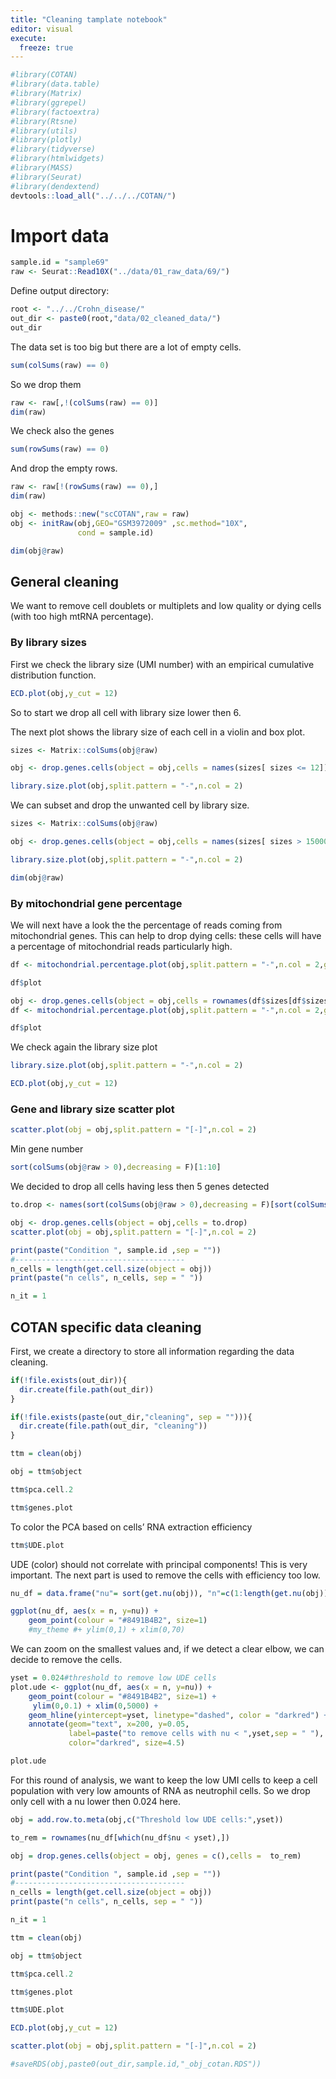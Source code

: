 ```yaml
---
title: "Cleaning tamplate notebook"
editor: visual
execute: 
  freeze: true
---
```


```r
#library(COTAN)
#library(data.table)
#library(Matrix)
#library(ggrepel)
#library(factoextra)
#library(Rtsne)
#library(utils)
#library(plotly)
#library(tidyverse)
#library(htmlwidgets)
#library(MASS)
#library(Seurat)
#library(dendextend)
devtools::load_all("../../../COTAN/")
```

# Import data

```r
sample.id = "sample69"
raw <- Seurat::Read10X("../data/01_raw_data/69/")
```

Define output directory:

```r
root <- "../../Crohn_disease/"
out_dir <- paste0(root,"data/02_cleaned_data/")
out_dir
```

The data set is too big but there are a lot of empty cells.

```r
sum(colSums(raw) == 0)
```

So we drop them

```r
raw <- raw[,!(colSums(raw) == 0)]
dim(raw)
```

We check also the genes

```r
sum(rowSums(raw) == 0)
```

And drop the empty rows.

```r
raw <- raw[!(rowSums(raw) == 0),]
dim(raw)
```

```r
obj <- methods::new("scCOTAN",raw = raw)
obj <- initRaw(obj,GEO="GSM3972009" ,sc.method="10X",
               cond = sample.id)
```

```r
dim(obj@raw)
```

## General cleaning

We want to remove cell doublets or multiplets and low quality or dying cells (with too high mtRNA percentage).

### By library sizes

First we check the library size (UMI number) with an empirical cumulative distribution function.

```r
ECD.plot(obj,y_cut = 12)

```

So to start we drop all cell with library size lower then 6.

The next plot shows the library size of each cell in a violin and box plot.

```r
sizes <- Matrix::colSums(obj@raw)

obj <- drop.genes.cells(object = obj,cells = names(sizes[ sizes <= 12]))

library.size.plot(obj,split.pattern = "-",n.col = 2)
```

We can subset and drop the unwanted cell by library size.

```r
sizes <- Matrix::colSums(obj@raw)

obj <- drop.genes.cells(object = obj,cells = names(sizes[ sizes > 15000]))

library.size.plot(obj,split.pattern = "-",n.col = 2)
```

```r
dim(obj@raw)
```

### By mitochondrial gene percentage

We will next have a look the the percentage of reads coming from mitochondrial genes. This can help to drop dying cells: these cells will have a percentage of mitochondrial reads particularly high.

```r
df <- mitochondrial.percentage.plot(obj,split.pattern = "-",n.col = 2,gene.prefix = "^MT-")

df$plot
```

```r
obj <- drop.genes.cells(object = obj,cells = rownames(df$sizes[df$sizes$mit.percentage > 10,]))
df <- mitochondrial.percentage.plot(obj,split.pattern = "-",n.col = 2,gene.prefix = "^MT-")

df$plot
```

We check again the library size plot

```r
library.size.plot(obj,split.pattern = "-",n.col = 2)
```

```r
ECD.plot(obj,y_cut = 12)
```

### Gene and library size scatter plot

```r
scatter.plot(obj = obj,split.pattern = "[-]",n.col = 2)

```

Min gene number

```r
sort(colSums(obj@raw > 0),decreasing = F)[1:10]
```

We decided to drop all cells having less then 5 genes detected

```r
to.drop <- names(sort(colSums(obj@raw > 0),decreasing = F)[sort(colSums(obj@raw > 0),decreasing = F) < 5])

obj <- drop.genes.cells(object = obj,cells = to.drop)
scatter.plot(obj = obj,split.pattern = "[-]",n.col = 2)
```

```r
print(paste("Condition ", sample.id ,sep = ""))
#--------------------------------------
n_cells = length(get.cell.size(object = obj))
print(paste("n cells", n_cells, sep = " "))

n_it = 1
```

## COTAN specific data cleaning

First, we create a directory to store all information regarding the data cleaning.

```r
if(!file.exists(out_dir)){
  dir.create(file.path(out_dir))
}

if(!file.exists(paste(out_dir,"cleaning", sep = ""))){   
  dir.create(file.path(out_dir, "cleaning"))
}
```

```r
ttm = clean(obj)

obj = ttm$object

ttm$pca.cell.2
```

```r
ttm$genes.plot
```

To color the PCA based on cells' RNA extraction efficiency

```r
ttm$UDE.plot
```

UDE (color) should not correlate with principal components! This is very important. The next part is used to remove the cells with efficiency too low.

```r
nu_df = data.frame("nu"= sort(get.nu(obj)), "n"=c(1:length(get.nu(obj))))

ggplot(nu_df, aes(x = n, y=nu)) + 
    geom_point(colour = "#8491B4B2", size=1)
    #my_theme #+ ylim(0,1) + xlim(0,70)

```

We can zoom on the smallest values and, if we detect a clear elbow, we can decide to remove the cells.

```r
yset = 0.024#threshold to remove low UDE cells
plot.ude <- ggplot(nu_df, aes(x = n, y=nu)) + 
    geom_point(colour = "#8491B4B2", size=1) + 
     ylim(0,0.1) + xlim(0,5000) +
    geom_hline(yintercept=yset, linetype="dashed", color = "darkred") +
    annotate(geom="text", x=200, y=0.05, 
             label=paste("to remove cells with nu < ",yset,sep = " "), 
             color="darkred", size=4.5)

plot.ude
```

For this round of analysis, we want to keep the low UMI cells to keep a cell population with very low amounts of RNA as neutrophil cells. So we drop only cell with a nu lower then 0.024 here.

```r
obj = add.row.to.meta(obj,c("Threshold low UDE cells:",yset)) 

to_rem = rownames(nu_df[which(nu_df$nu < yset),])

obj = drop.genes.cells(object = obj, genes = c(),cells =  to_rem)
```

```r
print(paste("Condition ", sample.id ,sep = ""))
#--------------------------------------
n_cells = length(get.cell.size(object = obj))
print(paste("n cells", n_cells, sep = " "))

n_it = 1
```

```r
ttm = clean(obj)

obj = ttm$object

ttm$pca.cell.2
```

```r
ttm$genes.plot
```

```r
ttm$UDE.plot

```

```r
ECD.plot(obj,y_cut = 12)

```

```r
scatter.plot(obj = obj,split.pattern = "[-]",n.col = 2)
```

```r
#saveRDS(obj,paste0(out_dir,sample.id,"_obj_cotan.RDS"))
```
